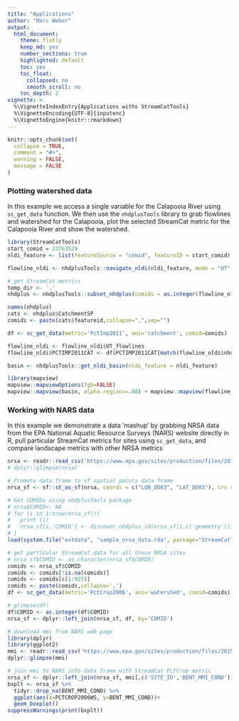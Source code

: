 ```yaml
---
title: "Applications"
author: "Marc Weber"
output: 
  html_document:
    theme: flatly
    keep_md: yes
    number_sections: true
    highlighted: default 
    toc: yes
    toc_float:
      collapsed: no
      smooth_scroll: no
    toc_depth: 2
vignette: >
  %\VignetteIndexEntry{Applications withs StreamCatTools}
  %\VignetteEncoding{UTF-8}{inputenc}
  %\VignetteEngine{knitr::rmarkdown}
---
```


```r
knitr::opts_chunk$set(
  collapse = TRUE,
  comment = "#>", 
  warning = FALSE, 
  message = FALSE
)
```

### Plotting watershed data
In this example we access a single variable for the Calapooia River using `sc_get_data` function. We then use the `nhdplusTools` library to grab flowlines and watershed for the Calapooia, plot the selected StreamCat metric for the Calapooia River and show the watershed.
```r
library(StreamCatTools)
start_comid = 23763529
nldi_feature <- list(featureSource = "comid", featureID = start_comid)

flowline_nldi <- nhdplusTools::navigate_nldi(nldi_feature, mode = "UT", data_source = "flowlines", distance=5000)

# get StreamCat metrics
temp_dir <- '.'
nhdplus <- nhdplusTools::subset_nhdplus(comids = as.integer(flowline_nldi$UT_flowlines$nhdplus_comid), output_file = file.path(temp_dir, "nhdplus.gpkg"),nhdplus_data = "download",overwrite = TRUE,flowline_only = FALSE)

names(nhdplus)
cats <- nhdplus$CatchmentSP
comids <- paste(cats$featureid,collapse=",",sep="")

df <- sc_get_data(metric='PctImp2011', aoi='catchment', comid=comids)

flowline_nldi <- flowline_nldi$UT_flowlines
flowline_nldi$PCTIMP2011CAT <- df$PCTIMP2011CAT[match(flowline_nldi$nhdplus_comid, df$COMID)]

basin <- nhdplusTools::get_nldi_basin(nldi_feature = nldi_feature)
```

```r
library(mapview)
mapview::mapviewOptions(fgb=FALSE)
mapview::mapview(basin, alpha.regions=.08) + mapview::mapview(flowline_nldi, zcol = "PCTIMP2011CAT", legend = TRUE)
```

### Working with NARS data
In this example we demonstrate a data 'mashup' by grabbing NRSA data from the EPA National Aquatic Resource Surveys (NARS) website directly in R, pull particular StreamCat metrics for sites using `sc_get_data`, and compare landscape metrics with other NRSA metrics
```r
nrsa <- readr::read_csv('https://www.epa.gov/sites/production/files/2015-09/siteinfo_0.csv')
# dplyr::glimpse(nrsa)

# Promote data frame to sf spatial points data frame
nrsa_sf <- sf::st_as_sf(nrsa, coords = c("LON_DD83", "LAT_DD83"), crs = 4269)

# Get COMIDs using nhdplusTools package
# nrsa$COMID<- NA
# for (i in 1:nrow(nrsa_sf)){
#   print (i)
#   nrsa_sf[i,'COMID'] <- discover_nhdplus_id(nrsa_sf[i,c('geometry')])
# }
load(system.file("extdata", "sample_nrsa_data.rda", package="StreamCatTools"))

# get particular StreamCat data for all these NRSA sites
# nrsa_sf$COMID <- as.character(nrsa_sf$COMID)
comids <- nrsa_sf$COMID
comids <- comids[!is.na(comids)]
comids <- comids[c(1:925)]
comids <- paste(comids,collapse=',')
df <- sc_get_data(metric='PctCrop2006', aoi='watershed', comid=comids)

# glimpse(df)
df$COMID <- as.integer(df$COMID)
nrsa_sf <- dplyr::left_join(nrsa_sf, df, by='COMID')
```

```r
# download mmi from NARS web page
library(dplyr)
library(ggplot2)
mmi <- readr::read_csv('https://www.epa.gov/sites/production/files/2015-09/bentcond.csv',show_col_types = FALSE)
dplyr::glimpse(mmi)

# join mmi to NARS info data frame with StreamCat PctCrop metric
nrsa_sf <- dplyr::left_join(nrsa_sf, mmi[,c('SITE_ID','BENT_MMI_COND')], by='SITE_ID')
bxplt <- nrsa_sf %>% 
  tidyr::drop_na(BENT_MMI_COND) %>%
  ggplot(aes(x=PCTCROP2006WS, y=BENT_MMI_COND))+
  geom_boxplot()
suppressWarnings(print(bxplt))
```